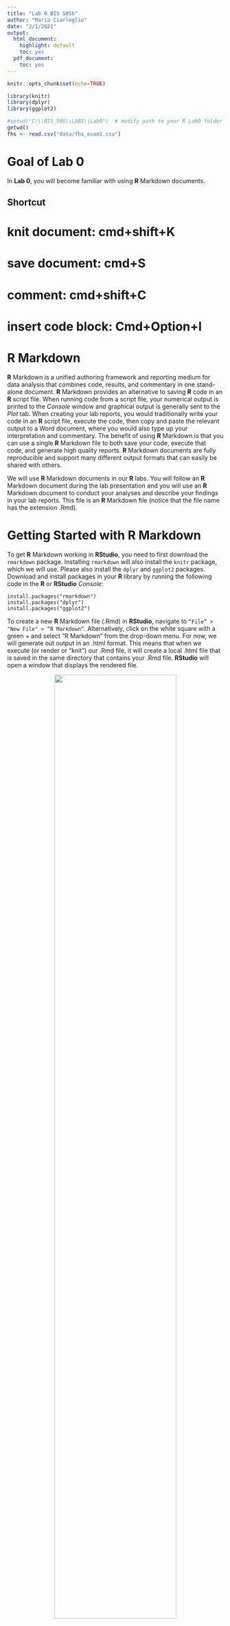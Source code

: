 ```yaml
---
title: "Lab 0 BIS 505b"
author: "Maria Ciarleglio"
date: "2/1/2021"
output:
  html_document:
    highlight: default
    toc: yes
  pdf_document:
    toc: yes
---
```


<!--- Copyright (c) 2021, M. Ciarleglio --->

<!--- Set global options that apply to every code chunk in this file, can be overwritten in individual chunk headers --->
```r
knitr::opts_chunk$set(echo=TRUE)
```

<!--- (Code Chunk 2) Load packages (previously installed)  --->
```r
library(knitr)
library(dplyr)
library(ggplot2)
```

<!--- (Code Chunk 3) Set WD and read data file --->
```r
#setwd("C:\\BIS_505\\LABS\\Lab0")  # modify path to your R Lab0 folder
getwd()
fhs <- read.csv("data/fhs_exam1.csv")
```


# Goal of Lab 0

In **Lab 0**, you will become familiar with using **R** Markdown documents.

## Shortcut
# knit document: cmd+shift+K
# save document: cmd+S
# comment: cmd+shift+C
# insert code block: Cmd+Option+I


# R Markdown

**R** Markdown is a unified authoring framework and reporting medium for data analysis that combines code, results, and commentary in one stand-alone document.  **R** Markdown provides an alternative to saving **R** code in an **R** script file. When running code from a script file, your numerical output is printed to the *Console* window and graphical output is generally sent to the *Plot* tab.  When creating your lab reports, you would traditionally write your code in an **R** script file, execute the code, then copy and paste the relevant output to a Word document, where you would also type up your interpretation and commentary.  The benefit of using **R** Markdown is that you can use a single **R** Markdown file to both save your code, execute that code, and generate high quality reports. **R** Markdown documents are fully reproducible and support many different output formats that can easily be shared with others. 

We will use **R** Markdown documents in our **R** labs. You will follow an **R** Markdown document during the lab presentation and you will use an **R** Markdown document to conduct your analyses and describe your findings in your lab reports. This file is an **R** Markdown file (notice that the file name has the extension .Rmd). 


# Getting Started with R Markdown

To get **R** Markdown working in **RStudio**, you need to first download the `rmarkdown` package. Installing `rmarkdown` will also install the `knitr` package, which we will use. Please also install the `dplyr` and `ggplot2` packages. Download and install packages in your **R** library by running the following code in the **R** or **RStudio** *Console*:

```
install.packages("rmarkdown")
install.packages("dplyr")
install.packages("ggplot2")
```

To create a new **R** Markdown file (.Rmd) in **RStudio**, navigate to `“File” > "New File" > “R Markdown”`.  Alternatively, click on the white square with a green + and select "R Markdown" from the drop-down menu. For now, we will generate out output in an .html format. This means that when we execute (or render or "knit") our .Rmd file, it will create a local .html file that is saved in the same directory that contains your .Rmd file. **RStudio** will open a window that displays the rendered file.

<center><img src="https://www.biostats.net/resources/Lab1-1.png" width="75%"></center><br>

The newly created .Rmd file is a generic template with basic instructions. When you eventually create your own **R** Markdown document, you can delete the sample text below the header to begin from scratch. In this lab, we will work through this .Rmd file.

*Note*: It is possible to send your results to a PDF or a Word document instead. **RStudio** does not build PDF and Word documents from scratch. You will need to have a distribution of LaTeX installed on your computer to make PDFs and Microsoft Word (or a similar program) installed to make Word files. **Knitting to .html is perfectly fine in this course and seems to work for everyone** (if you have the necessary packages installed). If you would like to try knitting to .pdf, there are instructions for Mac users <a href="https://medium.com/@sorenlind/create-pdf-reports-using-r-r-markdown-latex-and-knitr-on-macos-high-sierra-e7b5705c9fd">here</a> and Windows users <a href="https://medium.com/@sorenlind/create-pdf-reports-using-r-r-markdown-latex-and-knitr-on-windows-10-952b0c48bfa9">here</a>. 


# Rendering (Knitting) the R Markdown Document

To compile the **R** Markdown document, click the `Knit` button in the toolbar or use the keyboard shortcut Ctrl + Shift + K (Cmd + Shift + K on macOS).  This will render the file and display the output of your .Rmd file in a new window. All of the code chunks will be executed and a .html file will be saved in the same folder where you saved your .Rmd file.  Note that if you have never saved your .Rmd file, you will be prompted to save the file before it will compile.  

<center><img src="https://www.biostats.net/resources/Lab1-2.png" width="75%"></center><br>


# Structure of the R Markdown Document

Notice that an **R** Markdown file contains three types of content:

1. A header at the top of this file containing metadata to configure the R Markdown build process. 
2. Markdown text with simple formatting.
3. **R** code chunks surrounded by three "back-ticks", <code>```</code>, which will generate numerical or graphical results.

<center><img src="https://www.biostats.net/resources/Lab1-3.png" width="60%"></center><br>


# Header

At the top of any **R** Markdown script is the header that contains the metadata of the document. The header uses three dashes (`---`) to separate directives from document content. By default, the header includes the document title, author, date, and output format (HTML, here, requested by specifying `output: html_document` in the header). You can omit the author and date, but should always include a title and output format. A PDF is created by instead specifying `output: pdf_document`, and a Word file is created by specifying `output: word_document`. There are many other options that can be specified in the header, for example,


**Table of Contents**

You can add a table of contents (TOC) using the `toc` option and specify the depth of headers using the `toc_depth` option. More on headers, below, but if the depth not specified, TOC depth defaults to 3, which will show level 1, 2, and 3 headers.

```
---
title: "Example"
output:
  html_document:
    toc: true
    toc_depth: 2
---
```

**Section Numbering**

You can add section numbering to headers using the `number_sections` option:

```
---
title: "Example"
output:
  html_document:
    toc: true
    number_sections: true
---
```

**HTML Appearance**

There are several options that control the appearance of HTML documents:

`theme` specifies the theme to use for the page. There are 13 themes in addition to the `default` theme that can be applied to your document without installing any additional packages. Valid themes include default, cerulean, journal, flatly, darkly, readable, spacelab, united, cosmo, lumen, paper, sandstone, simplex, and yeti. [This site](https://www.datadreaming.org/post/r-markdown-theme-gallery/) gives examples of most of the themes. If you do not specify a theme, the `default` theme is used. Change the theme on an indented line under `html_document` in the header:

```
---
title: "Example"
output:
  html_document:
    theme: united
---
```

`highlight` specifies the **R** syntax highlighting style. Supported styles include default, tango, pygments, kate, monochrome, espresso, zenburn, haddock, breezedark, and textmate. 

```
---
title: "Example"
output:
  html_document:
    theme: united
    highlight: tango
---
```
<center><img src="https://www.biostats.net/resources/Lab1-4.png" width="80%"></center>

*Note*: Additional templates are available in the `prettydoc` and `rmdformats` packages.


# Markdown Text

Markdown syntax can be used to format the text in an **R** Markdown document. Some common formatting commands are shown below.

**Bulleted List**

Unordered list items start with *, -, or +.  You can nest lists by indenting the sub-list, e.g.,

* Item 1
* Item 2
    * Sub-item 2a
    * Sub-item 2b
    
```
* Item 1
* Item 2
    * Sub-item 2a
    * Sub-item 2b
```

----

<span style="color: #2980B9;">**Exercise**: Create an **R** Markdown bulleted to do list for yourself below.</span> 

----

<details><summary>Answer:</summary>

* Order groceries
* Review some R coding
* Read chapters 2 and 3
* Send birthday card to Caroline
* Submit letter of intent

</details>  
\  
  

**Numbered List**

You can also nest bulleted lists within numbered lists, e.g., 

1. Item 1  
    i). Sub-item 1  
2. Item 2
    + Sub-item 2a
    + Sub-item 2b

```
1. Item 1  
    i). Sub-item 1  
2. Item 2
    + Sub-item 2a
    + Sub-item 2b
```

**Headers**

Section headers are written after a number of pound signs, e.g.,

```
# Level 1 Header

## Level 2 Header

### Level 3 Header
```

**Formatting**

*Italic text* or _Italic text_  
**Bold text** or __Bold text__  
superscript^2^  
subscript~1~   
~~strikethrough~~  
`verbatim code`   

>block quote (requires blank line above)

```
*Italic text* or _Italic text_
**Bold text** or __Bold text__
superscript^2^
subscript~1~   
~~strikethrough~~  
`verbatim code`  

>block quote (requires blank line above)
```

**Link**

[Hyperlinks](https://www.rstudio.com) are created using the syntax `[link](https://www.rstudio.com)`  

**Manual Line Breaks**

*Option 1*: Insert a blank line after your line break

*Option 2*: End a line with two or more spaces, e.g., 

I want to insert a line break here  
and here  
.

*Option 3*: Use the `<br>` command

Line<br>
break

```
Line<br>
break
```

**Horizontal Line**

Three or more asterisks or dashes will produce a horizontal line:

----

```
****

----
```

**Comments**

<!--This text comment will not display in the rendered html-->

```
<!--This text comment will not display in the rendered html-->
```


# Manually Creating a Table ("Pipe Table")

You can create a simple formatted table using pipes (i.e., vertical bars, `|`) to separate the table cells. The table begins with a header row, and the columns are each separated by a pipe `|`.  The header row is separated from the remaining rows by hyphens `---`. The row containing the hyphens can be used to format the alignment of the column using the colon symbol, `:`.  The default cell alignment is left alignment, which may also be specified using `:---`. Right-alignment is requested using `---:` and center-alignment is requested using `:---:`.  A hard return, followed by a `:` and text creates a table description. 

```
| Right | Left | Default | Center |
|------:|:-----|---------|:------:|
| 12 | 12 | 12 | 12 |
| 123 | 123 | 123 | 123 |
| 1 | 1 | 1 | 1 |

: Table description
```

| Right | Left | Default | Center |
|------:|:-----|---------|:------:|
| 12 | 12 | 12 | 12 |
| 123 | 123 | 123 | 123 |
| 1 | 1 | 1 | 1 |

: Table description


# R Code Chunks

Embed **R** code into the report using code chunks. The code chunks are where we will conduct our data analysis. **R** will run the code and include the results under the printed code chunk when it renders the report. Code chunks should be enclosed by three ticks, <code>```</code>.  

The code chunk begins with <code>```\{r\}</code>, e.g., (look at the .Rmd file to see the syntax of the code chunk below)

```r
# Fahrenheit to Celsius conversion
tempf <- 73
tempc <- (tempf-32)*5/9
tempc
```

Note that objects created in earlier code chunks can be directly referenced in subsequent code chunks (i.e., no need to re-define a variable over and over again in each code chunk). Below, I'm referencing the variable `tempc` that I created in the code chunk above. 

```r
round(tempc, 2)
```


**Run Individual Code Chunk in RStudio**

Run an individual chunk of code by placing your cursor inside the code chunk and clicking on the `Run` button in the toolbar. Select `"Run" > "Run Current Chunk"`. Alternatively, select the green run button <span style="color:green">&#9654;</span> in the upper right-hand corner of the individual code chunk to run the current chunk. By default, any printed results will appear immediately below the code chunk. This is equivalent to running those lines of code in the **R** *Console*, except that the results will appear below your code chunk instead of in the *Console* window. 

<center><img src="https://www.biostats.net/resources/Lab1-6.png" width="75%"></center><br>

----

<span style="color: #2980B9;">**Exercise**: If you haven't already done so, run the *Fahrenheit to Celsius conversion* code chunks above using the green run button in those chunks.</span> 

----
  
Notice that when we run individual code chunks, variables or objects we create will appear in the *Environment* tab of **RStudio** (usually the upper right-hand panel of **RStudio**). However, when we knit a document, **R** will run all of the code chunks in your file, but will not store the objects that are created in the .Rmd file in your **R** session's Global Environment. 


**New Code Chunk**

To insert an **R** code chunk, click on the `Insert` button in the toolbar or use the keyboard shortcut Ctrl + Alt + I (Cmd + Option + I on macOS).

<center><img src="https://www.biostats.net/resources/Lab1-5.png" width="75%"></center><br>


**Importing Data Sets and Packages**

To analyze an external data set, you must import or read in the data. I generally set my WD and read in any data sets in an **R** code chunk at the *beginning* of my .Rmd document (see **code chunk 3** at the beginning of this .Rmd document). Below, is the code used to read in the Framingham Heart Study data from the participants' first examination period contained in the data file `fhs_exam1.csv`. This code assumes the CSV file is saved in the `C:\BIS_505\LABS\Lab0` folder on your computer, but you would change the path to point to your `Lab0` folder that contains `fhs_exam1.csv`. Note that the code below is commented so that it does not run and attempt to access a potentially non-existent folder on your machine. 

```r
# Uncomment and map to your Lab0 folder; csv file should be saved in your WD
# setwd("C:\\BIS_505\\LABS\\Lab0")  
# fhs <- read.csv("fhs_exam1.csv")  
```

----

<span style="color: #2980B9;">**Exercise**: If you haven't already done so, go up to **code chunk 3** at the beginning of this .Rmd document and run that code chunk using the green run button in the upper right of the code chunk. After running that code chunk, you should see the `fhs` data frame object in the *Environment* tab of **RStudio**.</span> 

----

<details><summary>Answer:</summary>

> `fhs` exists in my Global Environment.
</details>  
\  
  
  
After the data set is imported, we can perform analyses using the data in subsequent code chunks. Again, if you are only viewing your results in the rendered web page after knitting your document, then you do not have to individually run **code chunk 3**. But if you want to run individual code chunks without knitting (i.e., send individual lines of code to the *Console*), then the `fhs` data frame must exist in your Global Environment before you can run the individual code chunks below. 
  
```r
names(fhs)
summary(fhs$TOTCHOL)
```

Similarly, if you are using any packages in your analysis, the packages must be loaded in the .Rmd file using `library()` as in a normal **R** script.  See **code chunk 2** at the beginning of this .Rmd document where the `dplyr`, `knitr`, and `ggplot2`^[https://ggplot2.tidyverse.org/reference/] packages are loaded.  

----

<span style="color: #2980B9;">**Exercise**: Report the dimensions of the `fhs` data frame (number of rows, number of columns).</span> 

----

<details><summary>Answer:</summary>

```r
dim(fhs)
```

> The data frame `fhs` contains 4434 rows and 36 columns.
</details>  
\  
  
  
**Customizing R Output**

Chunk output can be customized with arguments set in the `{r ...}` of a chunk header, with arguments separated by a comma.  For example, `{r, echo=FALSE}` will prevent the **R** code in that particular code chunk from appearing in the final rendered document. Note, however, that the output will be displayed (useful when you do not want the reader to see your code, but want to display the results in your final report).  `{r, include=FALSE}` will have **R** evaluate the chunk, but neither the **R** code nor the output will be displayed in the final document. This option is useful when loading libraries or importing data. Some commonly-used code chunk options are given in the table below:

Option (default)   |  Description                                                                                        |
:-----------------:|:----------------------------------------------------------------------------------------------------|
`echo=TRUE`        | Code chunk displayed in output document? (output is displayed)                                      |
`eval=TRUE`        | Code chunk evaluated (run)?                                                                         |
`include=TRUE`     | Code and results included in final report?                                                          |
`collapse=FALSE`   | Collapse code and output into a single block?                                                       |
`message=TRUE`     | Display messages generated by the code in final report?                                             | 
`warning=TRUE`     | Display warnings in final report?                                                                   |
`error=FALSE`      | Display errors in final report? (default =FALSE will cause rendering to stop if error encountered)  |
`cache=FALSE`      | Cache results for future renders?                                                                   |
`comment="##"`     | Comment character that prefaces printed results                                                     |
`results="asis"`   | Useful for displaying tables in future packages that we will use                                    |  


----

<span style="color: #2980B9;">**Exercise**: Use the `comment=` option to preface the **R** output that gives the dimensions of `fhs` with ">" instead of "##". Also hide the code, but display the output in your report.</span> 

----

<details><summary>Answer:</summary>

```r
dim(fhs)
```

> We only see the **R** output in the results document. The output is also prefaced with >.
</details>  
\  


**Global Chunk Options**

If you use the same set of chunk options throughout a document, you can set global chunk options at the top of the .Rmd file (see **code chunk 1** at the beginning of this .Rmd document).  For example, if we did not want to print any **R** code used in the analysis, we would set `echo=FALSE` in an initial code chunk by specifying `knitr::opts_chunk$set(echo = FALSE)`.  


# Inline Code

*Warning*: I **love** inline coding and use it whenever I can. In my opinion, this is one of the best features of **R** Markdown for creating reports that need to be updated frequently. If you've ever received a "Whoops, I'm re-sending you the data file and need you to re-run THE. ENTIRE. ANALYSIS" e-mail from an investigator, you will learn to love this feature, as well. 

To embed **R** code in a line of text, surround the code with a pair of backticks and the letter `r`, e.g., <code><span>&#96;r round(mean(fhs$AGE), 2)&#96;</span></code>.  Using this in a sentence: the average age of individuals enrolled in the FHS at their first examination is `r round(mean(fhs$AGE), 2)`. Notice that inline code does not display the **R** commands, only their output.

----

<span style="color: #2980B9;">**Exercise**: Use my beloved inline coding to report the number of rows in the `fhs` data frame in a complete sentence. Remember the `nrow()` function.</span> 

----

<details><summary>Answer:</summary>

> The `fhs` data frame contains `r nrow(fhs)` rows.
</details>  
\  


# Plots

You can also embed plots in your report, e.g.,

```r
hist(fhs$TOTCHOL, main="Total Cholesterol", xlab="Total Cholesterol")
```

**R** chunk options in the chunk header can set the figure dimensions, alignment, and specify the caption.  `{r fig.align="center", fig.width=4", fig.cap="Total Cholesterol at Exam 1 in Framingham Heart Study"}` was used in the figure above. Some commonly-used code chunk options for figures are given in the table below:


Option       |  Description                                          |
:-----------:|:------------------------------------------------------|
`fig.align`  | 'left', 'right' or 'center'                           |
`fig.cap`    | Figure caption                                        |
`fig.height` | Height in inches, `fig.height=5`                      |
`fig.width`  | Width in inches, `fig.width=7`                        |
`out.width`  | Graphics dimensions are scaled `out.width=50%`        |

You can display two plots one beside each other. Add `out.width=c('50%', '50%'), fig.show='hold'` to your chunk header. For example,

```r
ggplot(fhs, aes(x=AGE, y=SYSBP, color=factor(SEX, levels=c(1,2), labels=c("Male","Female")))) + 
  geom_point() + 
  geom_smooth(method = "lm", se = FALSE) + 
  labs(color = "Sex", x = "Age", y = "Systolic Blood Pressure")


ggplot(fhs, aes(x=factor(CURSMOKE, levels=c(0,1), labels=c("No","Yes")), y=SYSBP, fill=factor(SEX, levels=c(1,2), labels=c("Male","Female")))) + 
  geom_boxplot() +
  labs(fill = "Sex", x = "Current Smoker", y = "Systolic Blood Pressure")
```


# Table Formats

Numerical output appears as it would in the *Console* window (i.e., as plain text):

```r
head(fhs)[,1:10]  # head of first 10 columns of fhs
```

The `kable()` function in the `knitr` package formats printed tables. The primary input in the `kable()` function is a data frame. Note that you must load the `knitr` library (`library(knitr)`) before you are able to use the `knitr()` function that is in this package. See **code chunk 2** at the beginning of this .Rmd document where the `knitr` package is loaded. 

```r
kable(head(fhs)[,1:10])  # head of first 10 columns of fhs
```

The `kable()` function also allows you to rename the columns, round the numeric values, and set a table caption. Take a moment to understand what the code chunk below is doing.
 
```r
tab_01 = data.frame(
  Measure = c("Age", "Total Cholesterol", "Heart Rate"),
  N      = c(sum(!is.na(fhs$AGE)), sum(!is.na(fhs$TOTCHOL)), sum(!is.na(fhs$HEARTRTE))),
  MEAN   = c(mean(fhs$AGE, na.rm=TRUE), mean(fhs$TOTCHOL, na.rm=TRUE), mean(fhs$HEARTRTE, na.rm=TRUE)),
  SD     = c(sd(fhs$AGE, na.rm=TRUE), sd(fhs$TOTCHOL, na.rm=TRUE), sd(fhs$HEARTRTE, na.rm=TRUE)),
  MEDIAN = c(median(fhs$AGE, na.rm=TRUE), median(fhs$TOTCHOL, na.rm=TRUE), median(fhs$HEARTRTE, na.rm=TRUE))
)
tab_01

kable(
  tab_01,
  col.names = c("**Measure**", "**N**", "**Mean**", "**SD**", "**Median**"),
  digits = 2,
  caption = "Summary Statistics"
)
```


# Comments on Your First Lab Assignment

**Lab Assignment 0** has been uploaded to Canvas (`Lab0Assignment_2021.Rmd`), due on 02/14/2021. The purpose of this lab assignment is for you to gain experience with **R** Markdown. You will also review some commonly-used **R** functions that you should already be familiar with from EPH 505a. [If you're feeling rusty, please see **R-Review_2021.pdf** for an introduction to **R**.] In the lab assignment, you will also produce some descriptive statistics that you most likely covered in your previous course, but these functions will be reviewed in **Lab Session 1** on 02/08/2021. 

Save the `Rmd` file  (`Lab0Assignment_2021.Rmd`) to your `Lab0` folder and perform your work in that file.  You will be analyzing data (`hgb.csv`) from a study conducted to investigate the impact of herbicide exposure on maternal health. Before you can *knit* your `Lab0Assignment_2021.Rmd` **R** Markdown file for the first time, you must set your working directory and read in the `hgb.csv` data file (see lines 26-27 of `Lab0Assignment_2021.Rmd`).  We recommend that you save `hgb.csv` to your `Lab0` folder and set the `Lab0` folder as your WD.  


----

* Additional tutorials on **R** Markdown: 
    * Link: <http://rmarkdown.rstudio.com>  
    * Link: <https://bookdown.org/yihui/rmarkdown/html-document.html>  
* **R** Markdown [cheetsheet](https://github.com/rstudio/cheatsheets/raw/master/rmarkdown-2.0.pdf):  In **RStudio**, go to `"File" > "Help" > "Cheatsheets" > "R Markdown Cheat Sheet"`  
* **R** Markdown help in **RStudio** help tab: In **RStudio**, go to `"File" > "Help" > "Markdown Quick Reference"`  

